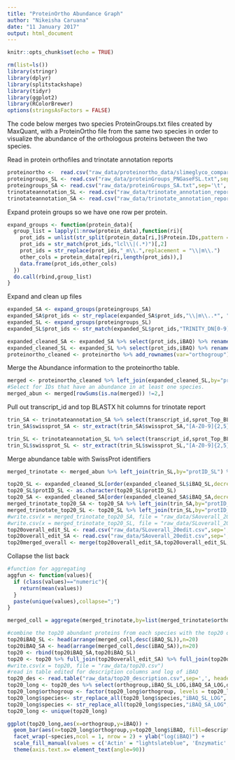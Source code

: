 ```yaml
---
title: "ProteinOrtho Abundance Graph"
author: "Nikeisha Caruana"
date: "11 January 2017"
output: html_document
---
```


```r
knitr::opts_chunk$set(echo = TRUE)
```

```r
rm(list=ls())
library(stringr)
library(dplyr)
library(splitstackshape)
library(tidyr)
library(ggplot2)
library(RColorBrewer)
options(stringsAsFactors = FALSE)
```

The code below merges two species ProteinGroups.txt files created by MaxQuant, with a ProteinOrtho file from the same two species in order to visualize the abundance of the orthologous proteins between the two species.  

Read in protein orthofiles and trinotate annotation reports

```r
proteinortho <-  read.csv("raw_data/proteinortho_data/slimeglyco_comparison.proteinortho", sep='\t', header = TRUE)
proteingroups_SL <- read.csv("raw_data/proteinGroups_PNGaseFSL.txt",sep='\t', header = TRUE)
proteingroups_SA <- read.csv("raw_data/proteinGroups_SA.txt",sep='\t', header = TRUE)
trinotateannotation_SL <- read.csv("raw_data/trinotate_annotation_report_SL.txt",sep='\t', header = TRUE)
trinotateannotation_SA <- read.csv("raw_data/trinotate_annotation_report_SA.txt",sep='\t', header = TRUE)
```

Expand protein groups so we have one row per protein.
```r
expand_groups <- function(protein_data){
  group_list = lapply(1:nrow(protein_data),function(ri){
    prot_ids = unlist(str_split(protein_data[ri,]$Protein.IDs,pattern = ";"))
    prot_ids = str_match(prot_ids,"lcl\\|(.*)")[,2]
    prot_ids = str_replace(prot_ids,"_m\\.",replacement = "\\|m\\.")
    other_cols = protein_data[rep(ri,length(prot_ids)),]
    data.frame(prot_ids,other_cols)
  })
  do.call(rbind,group_list)
}

```

Expand and clean up files

```r

expanded_SA <- expand_groups(proteingroups_SA)
expanded_SA$prot_ids <- str_replace(expanded_SA$prot_ids,"\\|m\\..*", "")
expanded_SL <- expand_groups(proteingroups_SL)
expanded_SL$prot_ids <- str_match(expanded_SL$prot_ids,"TRINITY_DN[0-9]*_c[0-9]_g[0-9]_i[0-9]")

expanded_cleaned_SA <- expanded_SA %>% select(prot_ids,iBAQ) %>% rename(protID_SA = prot_ids) %>% rename(iBAQ_SA=iBAQ) %>% na.omit()
expanded_cleaned_SL <- expanded_SL %>% select(prot_ids,iBAQ) %>% rename(protID_SL = prot_ids) %>% rename(iBAQ_SL=iBAQ) %>% na.omit()
proteinortho_cleaned <- proteinortho %>% add_rownames(var="orthogroup") %>% rename(protID_SL = TrinitySepio.fasta) %>% rename(protID_SA = TrinitySepia.fasta) %>% cSplit("protID_SA", ",", "long",type.convert=FALSE) %>% cSplit("protID_SL", ",", "long",type.convert=FALSE) %>% as.data.frame()

```

Merge the Abundance information to the proteinortho table.
```r

merged <- proteinortho_cleaned %>% left_join(expanded_cleaned_SL,by="protID_SL") %>% left_join(expanded_cleaned_SA,by="protID_SA")
#Select for IDs that have an abundance in at least one species.
merged_abun <- merged[rowSums(is.na(merged)) !=2,]
```

Pull out transcript_id and top BLASTX hit columns for trinotate report

```r
trin_SA <- trinotateannotation_SA %>% select(transcript_id,sprot_Top_BLASTX_hit) %>% rename(protID_SA = transcript_id) %>% rename(swissprot_SA=sprot_Top_BLASTX_hit) %>% na.omit()  
trin_SA$swissprot_SA <- str_extract(trin_SA$swissprot_SA,"[A-Z0-9]{2,5}_[A-Z0-9]{3,5}")

trin_SL <- trinotateannotation_SL %>% select(transcript_id,sprot_Top_BLASTX_hit) %>% rename(protID_SL = transcript_id) %>% rename(swissprot_SL=sprot_Top_BLASTX_hit) %>% na.omit() 
trin_SL$swissprot_SL <- str_extract(trin_SL$swissprot_SL,"[A-Z0-9]{2,5}_[A-Z0-9]{3,5}")

```
Merge abundance table with SwissProt identifiers
```r
merged_trinotate <- merged_abun %>% left_join(trin_SL,by="protID_SL") %>% left_join(trin_SA,by="protID_SA")

```

```r
top20_SL <- expanded_cleaned_SL[order(expanded_cleaned_SL$iBAQ_SL,decreasing=TRUE)[1:20],]
top20_SL$protID_SL <- as.character(top20_SL$protID_SL)
top20_SA <- expanded_cleaned_SA[order(expanded_cleaned_SA$iBAQ_SA,decreasing=TRUE)[1:20],]
merged_trinotate_top20_SA <- top20_SA %>% left_join(trin_SA,by="protID_SA") 
merged_trinotate_top20_SL <- top20_SL %>% left_join(trin_SL,by="protID_SL") 
#write.csv(x = merged_trinotate_top20_SA, file = "raw_data/SAoverall_20.csv")
#write.csv(x = merged_trinotate_top20_SL, file = "raw_data/SLoverall_20.csv")
top20overall_edit_SL <- read.csv("raw_data/SLoverall_20edit.csv",sep=',', header = TRUE)
top20overall_edit_SA <- read.csv("raw_data/SAoverall_20edit.csv",sep=',', header = TRUE)
top20merged_overall <- merge(top20overall_edit_SA,top20overall_edit_SL, all = TRUE)
```

Collapse the list back
```r
#function for aggregating
aggfun <- function(values){
  if (class(values)=="numeric"){
    return(mean(values))
  }
  paste(unique(values),collapse=";")
}

```

```r

merged_coll = aggregate(merged_trinotate,by=list(merged_trinotate$orthogroup),aggfun)

```


```r
#combine the top20 abundant proteins from each species with the top20 orthologous proteins
top20iBAQ_SL <- head(arrange(merged_coll,desc(iBAQ_SL)),n=20)
top20iBAQ_SA <- head(arrange(merged_coll,desc(iBAQ_SA)),n=20) 
top20 <- rbind(top20iBAQ_SA,top20iBAQ_SL)
top20 <- top20 %>% full_join(top20overall_edit_SA) %>% full_join(top20overall_edit_SL)
#write.csv(x = top20, file = "raw_data/top20.csv")
#read in table edited for description columns and log of iBAQ
top20_des <- read.table("raw_data/top20_description.csv",sep=',', header = TRUE)
top20_long <- top20_des %>% select(orthogroup,iBAQ_SL_LOG,iBAQ_SA_LOG,description) %>% gather(species,iBAQ,-orthogroup, -description) 
top20_long$orthogroup <- factor(top20_long$orthogroup, levels = top20_long$orthogroup [order(top20_long$description)])
top20_long$species<- str_replace_all(top20_long$species,"iBAQ_SL_LOG", "S.lineolata")
top20_long$species <- str_replace_all(top20_long$species,"iBAQ_SA_LOG", "S.austrinum")
top20_long <- unique(top20_long)

ggplot(top20_long,aes(x=orthogroup,y=iBAQ)) + 
  geom_bar(aes(x=top20_long$orthogroup,y=top20_long$iBAQ, fill=description),stat="identity") + 
  facet_wrap(~species,ncol = 1, nrow = 2) + ylab("log(iBAQ)") +
  scale_fill_manual(values = c('Actin' = "lightslateblue", 'Enzymatic' = "yellowgreen", 'Histone' = "deeppink", 'Calmodulin' = "darkorchid", 'Other Cellular' = "dodgerblue", 'Intermediate Filament' = 'darkorange','Unknown' = "lightpink",'Annexin' = "darkblue", 'PPR3B' = "red", 'Ubiquitination' = "aquamarine", 'IMDH3' = "yellow", 'Transcription Regulation' = "palevioletred2", 'Hormone Processing' = "thistle4", 'MR30' = "black", 'Collagen' = "moccasin")) +
  theme(axis.text.x= element_text(angle=90))
```











